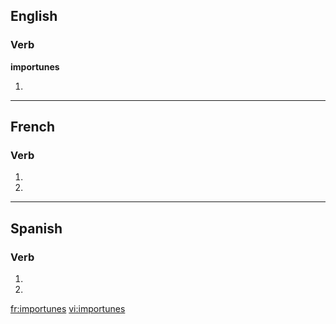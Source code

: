 {{also|importunés}}
==English==

===Verb===
'''importunes'''

# {{third-person singular of|[[importune]]}}

----

==French==

===Verb===
{{fr-verb-form}}

# {{conjugation of|importuner||2|s|pres|ind|lang=fr}}
# {{conjugation of|importuner||2|s|pres|sub|lang=fr}}


----

==Spanish==

===Verb===
{{es-verb-form|importunar}}

# {{es-verb form of|ending=ar|mood=imperative|sense=negative|pers=2|formal=no|number=singular|[[importunar]]}}
# {{es-verb form of|ending=ar|mood=subjunctive|tense=present|pers=2|formal=no|number=singular|[[importunar]]}}

[[fr:importunes]]
[[vi:importunes]]